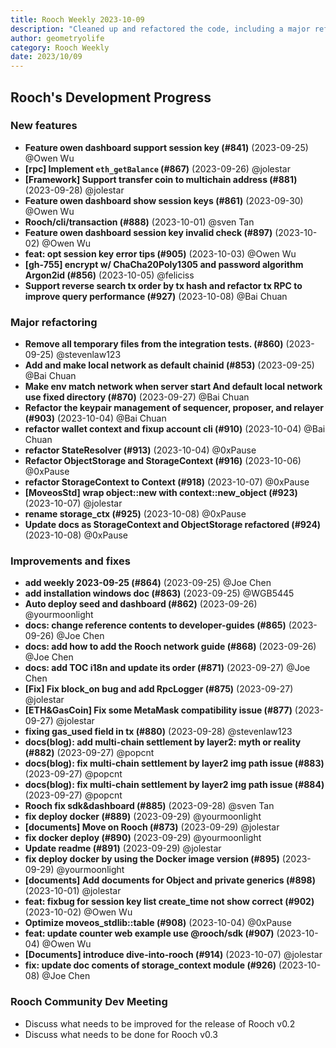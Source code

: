 ```yaml
---
title: Rooch Weekly 2023-10-09
description: "Cleaned up and refactored the code, including a major refactoring of object storage, new documentation for a deeper understanding of Rooch, and upgraded and improved Dashboard functionality"
author: geometryolife
category: Rooch Weekly
date: 2023/10/09
---
```



<PostHeader />

## Rooch's Development Progress

### New features

- **Feature owen dashboard support session key (#841)** (2023-09-25) @Owen Wu
- **[rpc] Implement `eth_getBalance` (#867)** (2023-09-26) @jolestar
- **[Framework] Support transfer coin to multichain address (#881)** (2023-09-28) @jolestar
- **Feature owen dashboard show session keys (#861)** (2023-09-30) @Owen Wu
- **Rooch/cli/transaction (#888)** (2023-10-01) @sven Tan
- **Feature owen dashboard session key invalid check (#897)** (2023-10-02) @Owen Wu
- **feat: opt session key error tips (#905)** (2023-10-03) @Owen Wu
- **[gh-755] encrypt w/ ChaCha20Poly1305 and password algorithm Argon2id (#856)** (2023-10-05) @feliciss
- **Support reverse search tx order by tx hash and refactor tx RPC to improve query performance (#927)** (2023-10-08) @Bai Chuan

### Major refactoring

- **Remove all temporary files from the integration tests. (#860)** (2023-09-25) @stevenlaw123
- **Add and make local network as default chainid (#853)** (2023-09-25) @Bai Chuan
- **Make env match network when server start And default local network use fixed directory (#870)** (2023-09-27) @Bai Chuan
- **Refactor the keypair management of sequencer, proposer, and relayer (#903)** (2023-10-04) @Bai Chuan
- **refactor wallet context and fixup account cli (#910)** (2023-10-04) @Bai Chuan
- **refactor StateResolver (#913)** (2023-10-04) @0xPause
- **Refactor ObjectStorage and StorageContext (#916)** (2023-10-06) @0xPause
- **refactor StorageContext to Context (#918)** (2023-10-07) @0xPause
- **[MoveosStd] wrap object::new with context::new_object (#923)** (2023-10-07) @jolestar
- **rename storage_ctx (#925)** (2023-10-08) @0xPause
- **Update docs as StorageContext and ObjectStorage refactored (#924)** (2023-10-08) @0xPause

### Improvements and fixes

- **add weekly 2023-09-25 (#864)** (2023-09-25) @Joe Chen
- **add installation windows doc (#863)** (2023-09-25) @WGB5445
- **Auto deploy seed and dashboard (#862)** (2023-09-26) @yourmoonlight
- **docs: change reference contents to developer-guides (#865)** (2023-09-26) @Joe Chen
- **docs: add how to add the Rooch network guide (#868)** (2023-09-26) @Joe Chen
- **docs: add TOC i18n and update its order (#871)** (2023-09-27) @Joe Chen
- **[Fix] Fix block_on bug and add RpcLogger (#875)** (2023-09-27) @jolestar
- **[ETH&GasCoin] Fix some MetaMask compatibility issue (#877)** (2023-09-27) @jolestar
- **fixing gas_used field in tx (#880)** (2023-09-28) @stevenlaw123
- **docs(blog): add multi-chain settlement by layer2: myth or reality (#882)** (2023-09-27) @popcnt
- **docs(blog): fix multi-chain settlement by layer2 img path issue (#883)** (2023-09-27) @popcnt
- **docs(blog): fix multi-chain settlement by layer2 img path issue (#884)** (2023-09-27) @popcnt
- **Rooch fix sdk&dashboard (#885)** (2023-09-28) @sven Tan
- **fix deploy docker (#889)** (2023-09-29) @yourmoonlight
- **[documents] Move on Rooch (#873)** (2023-09-29) @jolestar
- **fix docker deploy (#890)** (2023-09-29) @yourmoonlight
- **Update readme (#891)** (2023-09-29) @jolestar
- **fix deploy docker by using the Docker image version (#895)** (2023-09-29) @yourmoonlight
- **[documents] Add documents for Object and private generics (#898)** (2023-10-01) @jolestar
- **feat: fixbug for session key list create_time not show correct (#902)** (2023-10-02) @Owen Wu
- **Optimize moveos_stdlib::table  (#908)** (2023-10-04) @0xPause
- **feat: update counter web example use @rooch/sdk (#907)** (2023-10-04) @Owen Wu
- **[Documents] introduce dive-into-rooch (#914)** (2023-10-07) @jolestar
- **fix: update doc coments of storage_context module (#926)** (2023-10-08) @Joe Chen

### Rooch Community Dev Meeting

- Discuss what needs to be improved for the release of Rooch v0.2
- Discuss what needs to be done for Rooch v0.3
